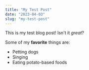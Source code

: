 ```yaml
---
title: "My Test Post"
date: "2023-04-03"
slug: "my-test-post"
---
```


This is my test blog post! Isn't it *great*?

Some of my **favorite** things are:

* Petting dogs
* Singing
* Eating potato-based foods
